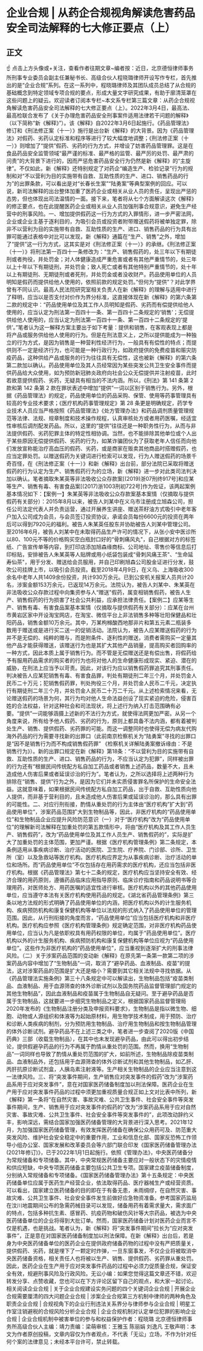 # 企业合规 | 从药企合规视角解读危害药品安全司法解释的七大修正要点（上）
## 正文
☝ 点击上方头像或+关注，查看作者往期文章~编者按：近日，北京德恒律师事务所刑事专业委员会副主任兼秘书长、高级合伙人程晓璐律师开设写作专栏，首先推出的是“企业合规”系列。在这一系列中，程晓璐律师及其团队成员总结了从合规的基础概念到特定领域专项合规的要点，形成大量文字研究成果，有助于廓清笼罩在这些问题上的疑云。欢迎读者订阅本专栏~本文系专栏第三篇文章：从药企合规视角解读危害药品安全司法解释的七大修正要点（上）。2022年3月4日，最高法、最高检联合发布了《关于办理危害药品安全刑事案件适用法律若干问题的解释》（以下简称“新《解释》”）。该《解释》自2022年3月6日起施行。《药品管理法》修订和《刑法修正案（十一）》施行是出台新《解释》的大背景。因为《药品管理法》对假药、劣药认定标准和程序等进行了较大幅度地调整；《刑法修正案（十一）》则增加了“提供”假药、劣药的行为方式，并增设了妨害药品管理罪。这是在食品药品安全监管领域“最严谨的标准、最严格的监管、最严厉的处罚、最严肃的问责”的大背景下进行的，因而严惩危害药品安全行为仍然是新《解释》的“主旋律”。不仅如此，新《解释》还特别规定了对药企“编造生产、检验记录”行为的规制和对“不以营利为目的实施带有自救、互助性质的生产、进口、销售药品的行为”的出罪条款，可以看出是对“长春长生案”“陆勇案”等典型案例的回应。可以说，新司法解释的出台整体加重了医药企业或相关从业人员的责任，呈现出严惩的态势，但也体现出司法温情的一面。接下来，笔者将从七个方面解读这次《解释》的修正要点，也在此提醒医药企业或相关从业人员加强刑事合规意识，避免生产经营中的刑事风险。一、增加提供假药这一行为方式的入罪情形，进一步严密法网，企业或企业主基于逐利目的，为吸引会员或投资者附带赠送假药将被单独定罪，除非不以营利为目的实施带有自救、互助性质的生产、进口、销售药品的行为具有出罪可能通过表格中对比可以发现，新《解释》通篇在“生产、销售”之外，增加了“提供”这一行为方式，这其实是对《刑法修正案（十一）》的承继。《刑法修正案（十一）》将刑法第一百四十一条修改为：“生产、销售假药的，处三年以下有期徒刑或者拘役，并处罚金；对人体健康造成严重危害或者有其他严重情节的，处三年以上十年以下有期徒刑，并处罚金；致人死亡或者有其他特别严重情节的，处十年以上有期徒刑、无期徒刑或者死刑，并处罚金或者没收财产。药品使用单位的人员明知是假药而提供给他人使用的，依照前款的规定处罚。”但何为“提供”？对此学界曾有不同认识。最高人民法院研究室相关负责人在新《解释》的理解与适用中进行了释明，应当以是否支付对价作为界分标准，这直接体现在新《解释》的第六条第二款的规定中：“药品使用单位及其工作人员明知是假药、劣药而有偿提供给他人使用的，应当认定为刑法第一百四十一条、第一百四十二条规定的‘销售’；无偿提供给他人使用的，应当认定为刑法第一百四十一条、第一百四十二条规定的‘提供’。”笔者认为这一解释方案主要出于如下考量：提供和销售，在客观表现上都是将产品或服务供给他人使用的行为。但是在刑法意义上，之所以提供能成为一种独立的行为方式，是因为销售是一种营利性经济行为，一般具有有偿性的特点；而提供则不一定是经济行为，也可能是一种行政行为，如政府提供的免费疫苗和赈灾防疫药品，这种供给产品或服务的行为往往具有无偿性，这也被新《解释》的第六条第二款加以确认。药品使用单位及其人员经常因为某些突发公共卫生安全事件而提供药品给大众使用，如为预防新冠肺炎政府向社会公众无偿提供并注射疫苗，此时若故意提供假药、劣药，无疑具有相当的不法内涵。所以，《刑法》第 141 条第 2 款和第 142 条第 2 款在罪状表述中增加“提供”一词以区别于销售行为。另外，根据《药品管理法》的规定，药品使用单位的药品采购、保管、使用等药事管理具有较高的专业技术要求；《医疗机构药事管理规定》第 28 条更是明确规定，药学专业技术人员应当严格按照《药品管理法》《处方管理办法》和药品调剂质量管理规范等法律、法规、规章制度和技术操作规程，认真审核处方或者用药医嘱，经适宜性审核后调剂配发药品。所以，这里的“提供”往往还是一种职务性行为，从而与非法提供假药、劣药犯罪主体的特定性相协调。当然，也不能排除其他单位或个人出于某些原因无偿提供假药、劣药的行为，如某诈骗团伙为了获取老年人信任而向他们发放宣称能治疗高血压的假药、劣药，或是商家在贩卖其他商品时搭赠假药，也应当定罪处罚。以赠送假药为关键词进行检索可以发现，行为人赠送假药的场景千奇百怪，在《刑法修正案（十一）》和新《解释》出台前，部分法院已采取将赠送假药的行为认定为生产、销售假药行为的立场，新《解释》进一步对此类司法判决加以确认。笔者摘取朱某英等非法吸收公众存款案[(2019)浙07刑终917号]和应某等生产、销售有毒、有害食品案[(2017)浙1003刑初722号]作为佐证，该两起案例基本情况如下：【案例一】朱某英等非法吸收公众存款案基本案情（仅摘取与提供假药有关部分）：2015年8月以来，被告人刘某中在义乌市注册成立旭森公司，担任公司法定代表人并负责运营，通过开展养生讲座、赠送茶籽油方式吸引中老年客户加入公司成为会员，与会员签订投资协议，承诺会员每份6600元的投资在两年后可以得到7920元的福利。被告人朱某英任股东并协助被告人刘某中管理公司。至2016年6月，被告人刘某中在未取得药品生产许可的情况下，从张小安中医诊所以80、100元不等的价格购买空白瓶封口好的“骨刺痛风丸"，自己根据对方的标签纸、广告宣传单等内容，到打印店添加旭森缘商标、公司地址、零售价等信息后打印标贴，安排被告人朱某英等人贴牌或用小纸袋包装成“骨刺风痛王茶"、“生命延寿仙茶"，用于分发、赠送给会员服用，并自己印刷旭森公司股金证进行分发，鼓吹公司挂牌上市，以吸引会员投资。截至2018年4月9日，在义乌、上海吸收300余名中老年人共1409余份投资，共计930万余元。已到公安机关报案人员共计20名，涉案金额153万余元，已返现14万余元。法院认为，被告人刘某中、朱某英在非法吸收公众存款过程中向集资参与人“赠送"假药，属变相销售假药，被告人生产、销售假药的行为损害了社会公共利益，应承担法律责任。【案例二】应某等生产、销售有毒、有害食品案基本案情（仅摘取与提供假药有关部分）：应某在台州市黄岩区家中开设淘宝网店，在淘宝、微信平台上非法销售多种等壮阳保健品和壮阳药品，销售金额10万余元。其中，万某枸橼酸西地那非片和第五元素二瓶装多数用于赠送或是进行买二送一的促销活动。法院认为，被告人应某赠送假药的行为并不是无偿的、纯粹的赠与，而是附条件、逐利性的赠送，消费者需购买一定量其他产品才能获得赠送，该赠送行为也是其扩大其他产品销量，提高购买者回购率的一种方式，因此本质上属于销售行为。而不管是无偿赠送还是有偿出售，将假药给予有服用药品需求的购买者的行为也将对他人的生命健康形成现实、紧迫、潜在的威胁，在刑法上应当予以苛责。因此，对该行为应以销售假药罪追究其刑事责任。判决被告人应某犯销售有毒、有害食品罪，判处有期徒刑二年三个月，并处罚金人民币二十万元；犯销售假药罪，判处拘役三个月，并处罚金人民币二千元，决定执行有期徒刑二年三个月，并处罚金人民币二十万二千元。从上述检索情况来看，无论赠送假药的场景为何，其行为均对他人生命法益创设了现实紧迫的危险，侵害百姓的合法权益，针对这种社会和司法现状，将上述行为纳入打击范围确有必要。“提供”一词能够涵摄上述新的不法行为方式，就使得法网更加严密。从另一个角度来说，所有给予他人假药、劣药的行为，原则上都具备不法内涵，都有着被判处生产、销售、提供假药、劣药罪的可能。而这一调整同时也使得无偿为病友代购海外药品的行为需要寻找新的出罪口（此前南京检察机关为“陆勇案”寻找的出罪口是“因不是销售行为而不构成销售假药罪” 《检察机关详解陆勇案撤诉缘由：不是销售行为》）。新的出罪口规定在新《解释》第18条：“不以营利为目的实施带有自救、互助性质的生产、进口、销售药品的行为，不应当认定为犯罪”，同样被出罪的行为还有“根据民间传统配方私自加工药品或者销售上述药品，数量不大，且未造成他人伤害后果或者延误诊治的行为”。笔者认为，之所以选择将上述两种行为排除在“销售、提供”行为之外，是因为它们并未实质侵害罪名所保护的生命安全法益。这就意味着，如果根据民间传统配方私自加工药品，出于自救、互助性质向他人提供，而非基于营利目的，且未造成他人伤害后果或延误诊治的，那么具有出罪的可能性。二、对应行刑衔接，酌情从重处罚的行为主体由“医疗机构”扩大到“药品使用单位”，涉案药品范围扩大到生物制品等，因此，非医疗机构的“药品使用单位”和生物制品企业应提升风险防范意识（一）对于“医疗机构”改为“药品使用单位”的理解新司法解释在加重处罚的第五款情形中，将由“医疗机构及其工作人员生产、销售假药”，改为“药品使用单位及其工作人员生产、销售假药的”，实际是扩大了加重处罚的主体范围，更加严谨。根据《医疗机构管理条例》第二条规定，本条例适用从事疾病诊断、治疗活动的医院、卫生院、疗养院、门诊部、诊所、卫生所（室）以及急救站等医疗机构。医疗机构应界定为从事疾病诊断、治疗活动的单位和场所。而“药品使用单位”不仅包括存在用药需求的医疗机构，还应当包括非医疗机构。根据《药品管理法》第七十二条的规定，医疗机构应当坚持安全有效、经济合理的用药原则，遵循药品临床应用指导原则、临床诊疗指南和药品说明书等合理用药，对医师处方、用药医嘱的适宜性进行审核。医疗机构以外的其他药品使用单位，应当遵守本法有关医疗机构使用药品的规定。《湖北省药品管理条例》第三条以地方法规的形式明确了药品使用单位的内涵，把医疗机构以外的计生服务机构、疾病预防机构和康复保健机构等单位以法规的形式纳入了药品使用单位的管理范围。因此，从行刑衔接的角度而言，“药品使用单位”应当包括医疗机构和非医疗机构。医疗机构应参照《医疗机构管理条例》规定确定范围，对非医疗机构药品使用单位，应当认为凡是依职权具有用药权限的单位，均属于“药品使用单位”。医疗机构以外的计生服务机构、疾病预防机构和康复保健机构等单位应视为“药品使用单位”。这些作为非医疗机构的“药品使用单位”，应当重视到逐渐扩大的刑事法律风险。（二）关于涉案药品范围的变动新《解释》在原先第一条第一款第二项的涉案药品内容中增加了“生物制品”一词，取消了“避孕药品、血液制品、疫苗”的提法，这对涉案药品的范围是扩大还是缩小？需要到其它相关法规中寻找依据。从《药品管理法实施条例》第三十八条规定中可以解读出，生物制品包括“疫苗类制品、血液制品、用于血源筛查的体外诊断试剂以及国务院药品监督管理部门规定的其他生物制品”，因此血液制品和疫苗属于生物制品自无疑问。至于避孕药品是否属于生物制品，这就要进一步细究生物制品之定义，根据国家药品监督管理局2020年发布的《生物制品注册分类及申报资料要求》，生物制品是指以微生物、细胞、动物或人源组织和体液等为起始原材料，用生物学技术制成，用于预防、治疗和诊断人类疾病的制剂，分为预防用生物制品、治疗用生物制品和按生物制品管理的体外诊断试剂。避孕药品不在上述三类之中，笔者进一步查阅了2020版《中国药典》三部（收载生物制品），在其中也未发现避孕药品，由此可以得出初步结论，提供假避孕药品的行为不再属于酌情从重处罚的范围。然而，换用“生物制品”一词同样也导致了酌情从重处罚范围的扩大，如前所述，生物制品除疫苗类制品、血液制品外，还包括用于血源筛查的体外诊断试剂和其他生物制品，如乙肝、丙肝抗原诊断试剂盒，人胰岛素注射液等。生产相关生物制品的企业应当注意到这一法律风险。三、将“突发事件期间，生产销售应对突发事件的假药”改为“涉案药品系用于应对突发事件”，意在对国家医药储备制度加以刑法保障。医药企业在生产用于应对突发事件药品的过程中须更加重视质量合规正如上文对比表中所列，新《解释》第一条将“在自然灾害、事故灾难、公共卫生事件、社会安全事件等突发事件期间，生产、销售用于应对突发事件的假药的”改为“涉案药品系用于应对自然灾害、事故灾难、公共卫生事件、社会安全事件等突发事件的”，此项改动辞约义丰，影响深远，需结合国家加强医药储备管理的大背景进行深入思考。2021年12月，为加强国家医药储备管理，有效发挥医药储备在确保公众用药可及、防范重大突发风险、维护社会安全稳定中的重要作用，工业和信息化部、国家反恐怖工作领导小组办公室、国家发展和改革委员会等六部门联合印发《国家医药储备管理办法(2021年修订)》，已于2022年1月1日起施行。依照《管理办法》，中央医药储备分为常规储备和专项储备。其中，中央常规医药储备主要应对一般状态下的灾情疫情和供应短缺，中央专项医药储备主要包括公共卫生专项。国家建立疫苗储备制度，分别纳入常规储备和专项储备。《国家医药储备管理办法》第十五条规定：中央医药储备单位应属于医药生产经营企业，依法取得药品、医疗器械生产或经营资质。可以看出，国家建立医药储备的目的即在于有备无患，未雨绸缪，在自然灾害、事故灾难、公共卫生事件、社会安全事件发生前做好应急物资准备。参考国家药监局在汶川地震期间公布的急需药械目录可以发现，储备用药有着需求量大，需求面广的特点，包括多种抗生素、感冒药、抗疫药物和破伤风针等大宗药品，被选为中央医药储备单位的企业将得到大批订单。然而，国家医药储备计划对医药企业而言不仅是机遇，也是挑战。笔者认为，新《解释》将“突发事件期间”拉长为“应对突发事件”，正是意在对国家医药储备制度加以刑法保障。在新《解释》出台后，若是身为中央医药储备单位的医药企业在提供政府储备药物的过程中没有严把质量关，提供假药、劣药，就是埋下了一颗定时炸弹，一旦东窗事发，不仅企业将被取消中央医药储备资格，相关责任人也将被以生产、销售、提供假药、劣药罪从重处罚。因此，医药企业在生产用于应对突发事件药品的过程中必须力促质量合规，保证安全有效，规避刑事风险及行政风险。无讼小编：如果您觉得这篇文章还不错，欢迎转发分享、点赞收藏，您也可以在下方评论区留下自己的观点，和大家一起讨论。相关阅读企业合规 | 关于企业合规建设实务问题的四个关键词企业合规 | 开展企业合规需要厘清的四大问题企业合规 | 涉案企业合规第三方机制中律师的两种角色及职责企业合规 | 合规视角下的企业行刑违法关系界分与律师参与企业合规 | 明星工作室注销避税的合规风险分析企业合规 | 企业合规机制对认定单位犯罪的影响企业合规 | 企业合规机制中被害单位的参与和权益保护作者：程晓璐 北京德恒律师事务所高级合伙人主编：靖力责编：梁萌审核：王雅玉 陈丽娟 刘逸凡 王敬声明：本文为作者原创投稿，文章内容仅为作者观点，不代表「无讼」立场，不作为针对任何个案的法律意见；未经本平台许可，禁止转载。